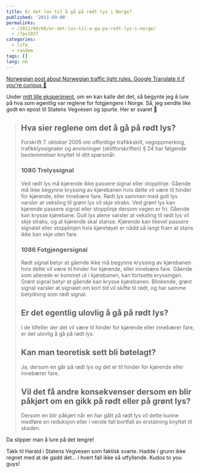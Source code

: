 ---
title: Er det lov til å gå på rødt lys i Norge?
published: '2011-09-08'
permalinks:
  - /2011/09/08/er-det-lov-til-a-ga-pa-rodt-lys-i-norge/
  - /?p=1827
categories:
  - life
  - random
tags: []
lang: nb
---

<ins lang="en" dateTime="2011-09-08T12:33:58+00:00">
  Norwegian post about Norwegian traffic light rules. Google Translate it if
  you're curious 🙂
</ins>

Under [mitt lille eksperiment](/?p=1795), om en kan kalle det det, så begynte jeg å lure på hva som egentlig var reglene for fotgjengere i Norge. Så, jeg sendte like godt en epost til Statens Vegvesen og spurte. Her er svaret 🙂

> ## Hva sier reglene om det å gå på rødt lys?
>
> Forskrift 7. oktober 2005 om offentlige trafikkskilt, vegoppmerking, trafikklyssignaler og anvisninger (skiltforskriften) § 24 har følgende bestemmelser knyttet til ditt spørsmål:
>
> ### 1080 Trelyssignal
>
> Ved rødt lys må kjørende ikke passere signal eller stopplinje. Gående må ikke begynne kryssing av kjørebanen hvis dette vil være til hinder for kjørende, eller innebære fare.
> Rødt lys sammen med gult lys varsler at veksling til grønt lys vil skje straks.
> Ved grønt lys kan kjørende passere signal eller stopplinje dersom vegen er fri. Gående kan krysse kjørebane.
> Gult lys alene varsler at veksling til rødt lys vil skje straks, og at kjørende skal stanse. Kjørende kan likevel passere signalet eller stopplinjen hvis kjøretøyet er nådd så langt fram at stans ikke kan skje uten fare.
>
> ### 1086 Fotgjengersignal
>
> Rødt signal betyr at gående ikke må begynne kryssing av kjørebanen hvis dette vil være til hinder for kjørende, eller innebære fare. Gående som allerede er kommet ut i kjørebanen, kan fortsette kryssingen.
> Grønt signal betyr at gående kan krysse kjørebanen. Blinkende, grønt signal varsler at signalet om kort tid vil skifte til rødt, og har samme betydning som rødt signal.
>
> ## Er det egentlig ulovlig å gå på rødt lys?
>
> I de tilfeller der det vil være til hinder for kjørende eller innebærer fare, er det ulovlig å gå på rødt lys.
>
> ## Kan man teoretisk sett bli bøtelagt?
>
> Ja, dersom en går på rødt lys og det er til hinder for kjørende eller innebærer fare.
>
> ## Vil det få andre konsekvenser dersom en blir påkjørt om en gikk på rødt eller på grønt lys?
>
> Dersom en blir påkjørt når en har gått på rødt lys vil dette kunne medføre en reduksjon eller i verste fall bortfall av erstatning knyttet til skaden.

Da slipper man å lure på det lengre!

Takk til Harald i Statens Vegvesen som faktisk svarte. Hadde i grunn ikke regnet med at de gadd det... i hvert fall ikke så utfyllende. Kudos to you guys!
